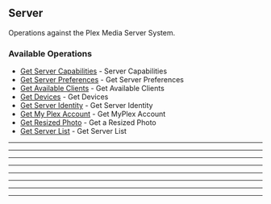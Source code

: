 
## Server
Operations against the Plex Media Server System.


### Available Operations

* [Get Server Capabilities](/go/server/get_server_capabilities) - Server Capabilities
* [Get Server Preferences](/go/server/get_server_preferences) - Get Server Preferences
* [Get Available Clients](/go/server/get_available_clients) - Get Available Clients
* [Get Devices](/go/server/get_devices) - Get Devices
* [Get Server Identity](/go/server/get_server_identity) - Get Server Identity
* [Get My Plex Account](/go/server/get_my_plex_account) - Get MyPlex Account
* [Get Resized Photo](/go/server/get_resized_photo) - Get a Resized Photo
* [Get Server List](/go/server/get_server_list) - Get Server List

---
<GetServerCapabilities />

---
<GetServerPreferences />

---
<GetAvailableClients />

---
<GetDevices />

---
<GetServerIdentity />

---
<GetMyPlexAccount />

---
<GetResizedPhoto />

---
<GetServerList />
